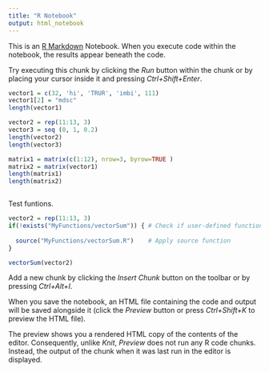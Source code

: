 ```yaml
---
title: "R Notebook"
output: html_notebook
---
```


This is an [R Markdown](http://rmarkdown.rstudio.com) Notebook. When you execute code within the notebook, the results appear beneath the code.

Try executing this chunk by clicking the *Run* button within the chunk or by placing your cursor inside it and pressing *Ctrl+Shift+Enter*.

```r

vector1 = c(32, 'hi', 'TRUR', 'imbi', 111)
vector1[2] = "mdsc"
length(vector1)

vector2 = rep(11:13, 3)
vector3 = seq (0, 1, 0.2)
length(vector2)
length(vector3)

matrix1 = matrix(c(1:12), nrow=3, byrow=TRUE )
matrix2 = matrix(vector1)
length(matrix1)
length(matrix2)



```
Test funtions.

```r
vector2 = rep(11:13, 3)
if(!exists("MyFunctions/vectorSum")) { # Check if user-defined function exists
 
  source("MyFunctions/vectorSum.R")    # Apply source function
}

vectorSum(vector2)

```

Add a new chunk by clicking the *Insert Chunk* button on the toolbar or by pressing *Ctrl+Alt+I*.

When you save the notebook, an HTML file containing the code and output will be saved alongside it (click the *Preview* button or press *Ctrl+Shift+K* to preview the HTML file).

The preview shows you a rendered HTML copy of the contents of the editor. Consequently, unlike *Knit*, *Preview* does not run any R code chunks. Instead, the output of the chunk when it was last run in the editor is displayed.
